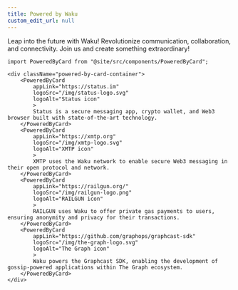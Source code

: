```yaml
---
title: Powered by Waku
custom_edit_url: null
---
```


Leap into the future with Waku! Revolutionize communication, collaboration, and connectivity. Join us and create something extraordinary!

<!-- Ready to showcase your app with us? Let us know, and we will share your extraordinary creation with the world! -->

```mdx-code-block
import PoweredByCard from "@site/src/components/PoweredByCard";

<div className="powered-by-card-container">
	<PoweredByCard
		appLink="https://status.im"
		logoSrc="/img/status-logo.svg"
		logoAlt="Status icon"
		>
		Status is a secure messaging app, crypto wallet, and Web3 browser built with state-of-the-art technology.
	</PoweredByCard>
	<PoweredByCard
		appLink="https://xmtp.org"
		logoSrc="/img/xmtp-logo.svg"
		logoAlt="XMTP icon"
		>
		XMTP uses the Waku network to enable secure Web3 messaging in their open protocol and network.
	</PoweredByCard>
	<PoweredByCard
		appLink="https://railgun.org/"
		logoSrc="/img/railgun-logo.png"
		logoAlt="RAILGUN icon"
		>
		RAILGUN uses Waku to offer private gas payments to users, ensuring anonymity and privacy for their transactions.
	</PoweredByCard>
	<PoweredByCard
		appLink="https://github.com/graphops/graphcast-sdk"
		logoSrc="/img/the-graph-logo.svg"
		logoAlt="The Graph icon"
		>
		Waku powers the Graphcast SDK, enabling the development of gossip-powered applications within The Graph ecosystem.
	</PoweredByCard>
</div>
```